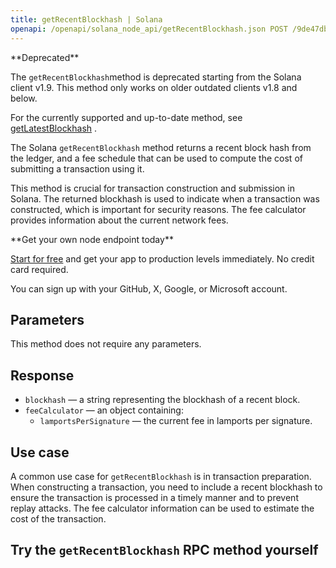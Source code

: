 ---
title: getRecentBlockhash | Solana
openapi: /openapi/solana_node_api/getRecentBlockhash.json POST /9de47db917d4f69168e3fed02217d15b
---

<Warning>
**Deprecated**

The `getRecentBlockhash`method is deprecated starting from the Solana client v1.9. This method only works on older outdated clients v1.8 and below.

For the currently supported and up-to-date method, see [getLatestBlockhash](/api-reference/solana_node_api/getLatestBlockhash) .
</Warning>


The Solana `getRecentBlockhash` method returns a recent block hash from the ledger, and a fee schedule that can be used to compute the cost of submitting a transaction using it.

This method is crucial for transaction construction and submission in Solana. The returned blockhash is used to indicate when a transaction was constructed, which is important for security reasons. The fee calculator provides information about the current network fees.

<Check>
**Get your own node endpoint today**

[Start for free](https://console.chainstack.com/) and get your app to production levels immediately. No credit card required.

You can sign up with your GitHub, X, Google, or Microsoft account.
</Check>


## Parameters

This method does not require any parameters.

## Response

* `blockhash` — a string representing the blockhash of a recent block.
* `feeCalculator` — an object containing:
  + `lamportsPerSignature` — the current fee in lamports per signature.

## Use case

A common use case for `getRecentBlockhash` is in transaction preparation. When constructing a transaction, you need to include a recent blockhash to ensure the transaction is processed in a timely manner and to prevent replay attacks. The fee calculator information can be used to estimate the cost of the transaction.

## Try the `getRecentBlockhash` RPC method yourself